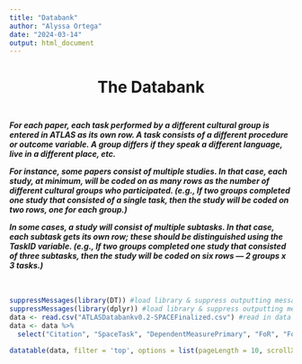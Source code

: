 ```yaml
---
title: "Databank"
author: "Alyssa Ortega"
date: "2024-03-14"
output: html_document
---
```


<style type="text/css">
.title {
    display: none; /* hide title from output */
}

.author {
    display: none; /* hide author from output */
}

.date{
    display: none; /* hide date from output */
}
</style>

<h1 style="text-align: center;">The Databank</h1>
<div class="description" style="padding-top: 3px; padding-bottom: 10px;">
<h5>For each paper, each task performed by a different cultural group is entered in ATLAS as its own row. A task consists of a different procedure or outcome variable. A group differs if they speak a different language, live in a different place, etc.  

For instance, some papers consist of multiple studies. In that case, each study, at minimum, will be coded on as many rows as the number of different cultural groups who participated. (e.g., If two groups completed one study that consisted of a single task, then the study will be coded on two rows, one for each group.)

In some cases, a study will consist of multiple subtasks. In that case, each subtask gets its own row; these should be distinguished using the TaskID variable. (e.g., If two groups completed one study that consisted of three subtasks, then the study will be coded on six rows — 2 groups x 3 tasks.)</h5>  <!-- databank description -->

</div>

```r
suppressMessages(library(DT)) #load library & suppress outputting messages
suppressMessages(library(dplyr)) #load library & suppress outputting messages
data <- read.csv("ATLASDatabankv0.2-SPACEFinalized.csv") #read in data
data <- data %>%
  select("Citation", "SpaceTask", "DependentMeasurePrimary", "FoR", "FoR_In_Task", "PerformanceIfRestrictedFoR", "StudyNumber", "TaskID", "Country", "SpecificLocation", "UrbanRural", "Language") # only include cols with these names

datatable(data, filter = 'top', options = list(pageLength = 10, scrollX = TRUE), width = "100%") 

```